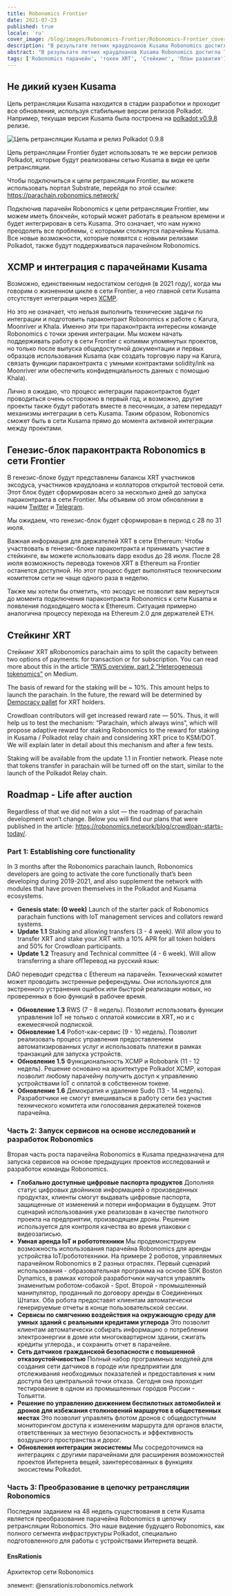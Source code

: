 ```yaml
---
title: Robonomics Frontier
date: 2021-07-23
published: true
locale: 'ru'
cover_image: /blog/images/Robonomics-Frontier/Robonomics-Frontier_cover_2_blog.jpg
description: "В результате летних краудлоанов Kusama Robonomics достигла Топ-10 проектов экосистемы Polkadot. Перед следующей волной аукционов разработчики проекта решили развернуть и поддерживать функционально идентичную сеть."
abstract: "В результате летних краудлоанов Kusama Robonomics достигла Топ-10 проектов экосистемы Polkadot. Перед следующей волной аукционов разработчики проекта решили развернуть и поддерживать функционально идентичную сеть — Frontier Relay chain, которая будет интегрирована с парачейном Robonomics."
tags: ['Robonomics парачейн', 'токен XRT', 'Стейкинг', 'План развития']
---
```


## Не дикий кузен Kusama

Цепь ретрансляции Kusama находится в стадии разработки и проходит все обновления, используя стабильные версии релизов Polkadot. Например, текущая версия Kusama была построена на [polkadot v0.9.8](https://github.com/paritytech/polkadot/releases/tag/v0.9.8) релизе.

![Цепь ретрансляции Kusama и релиз Polkadot 0.9.8](/blog/images/Robonomics-Frontier/Kusama-Relay-Chain-and-Polkadot-release-0-9-8.jpg)

Цепь ретрансляции Frontier будет использовать те же версии релизов Polkadot, которые будут реализованы сетью Kusama в виде ее цепи ретрансляции.

Чтобы подключиться к цепи ретрансляции Frontier, вы можете использовать портал Substrate, перейдя по этой ссылке: https://parachain.robonomics.network/

Подключив парачейн Robonomics к цепи ретрансляции Frontier, мы можем иметь блокчейн, который может работать в реальном времени и будет интегрирован в сеть Kusama. Это означает, что нам нужно преодолеть все проблемы, с которыми столкнутся парачейны Kusama. Все новые возможности, которые появятся с новыми релизами Polkadot, также будут поддерживаться парачейном Robonomics.

## XCMP и интеграция с парачейнами Kusama

Возможно, единственным недостатком сегодня (в 2021 году), когда мы говорим о жизненном цикле в сети Frontier, а нео главной сети Kusama отсутствует интеграция через [XCMP](https://wiki.polkadot.network/docs/learn-crosschain#overview-of-xcmp).

Но это не означает, что нельзя выполнить технические задачи по интеграции и подготовить параконтракт Robonomics к работе с Karura, Moonriver и Khala. Именно эти три параконтракта интересны команде Robonomics с точки зрения интеграции. Мы можем начать поддерживать работу в сети Frontier с копиями упомянутых проектов, но только после выпуска общедоступной документации и первых образцов использования Kusama (как создать торговую пару на Karura, связать функции параконтракта с умными контрактами solidity/ink на Moonriver или обеспечить конфиденциальность данных с помощью Khala).

Лично я ожидаю, что процесс интеграции параконтрактов будет проводиться очень осторожно в первый год, и возможно, другие проекты также будут работать вместе в песочницах, а затем передадут механизмы интеграции в сеть Kusama. Таким образом, Robonomics сможет быть в сети Kusama прямо до момента активной интеграции между проектами.

## Генезис-блок параконтракта Robonomics в сети Frontier

В генезис-блоке будут представлены балансы XRT участников эксодуса, участников краудлоана и коллаторов открытой тестовой сети. Этот блок будет сформирован всего за несколько дней до запуска параконтракта в сети Frontier. Мы объявим об этом обновлении в нашем [Twitter](https://twitter.com/AIRA_Robonomics) и [Telegram](https://t.me/Robonomics_ann).

Мы ожидаем, что генезис-блок будет сформирован в период с 28 по 31 июля.

Важная информация для держателей XRT в сети Ethereum: Чтобы участвовать в генезис-блоке параконтракта и принимать участие в стейкинге, вы можете использовать dapp exodus до 28 июля. После 28 июля возможность перевода токенов XRT в Ethereum на Frontier останется доступной. Но этот процесс будет выполняться техническим комитетом сети не чаще одного раза в неделю.

Также мы хотели бы отметить, что эксодус не позволит вам вернуться до момента подключения параконтракта Robonomics к сети Kusama и появления подходящего моста к Ethereum. Ситуация примерно аналогична процессу перехода на Ethereum 2.0 для держателей ETH.

## Стейкинг XRT

Стейкинг XRT вRobonomics parachain aims to split the capacity between two options of payments: for transaction or for subscription. You can read more about this in the article [“RWS overview, part 2 “Heterogeneous tokenomics”](https://blog.aira.life/rws-overview-part-2-heterogeneous-tokenomics-afc209cc855) on Medium.

The basis of reward for the staking will be ~ 10%. This amount helps to launch the parachain. In the future, the reward will be determined by [Democracy pallet](https://substrate.dev/rustdocs/latest/pallet_democracy/) for XRT holders. 

Crowdloan contributors will get increased reward rate — 50%. Thus, it will help us to test the mechanism: “Parachain, which always wins”, which will propose adaptive reward for staking Robonomics to the reward for staking in Kusama / Polkadot relay chain and considering XRT price to KSM/DOT. We will explain later in detail about this mechanism and after a few tests. 

Staking will be available from the update 1.1 in Frontier network. Please note that tokens transfer in parachain will be turned off on the start, similar to the launch of the Polkadot Relay chain.

## Roadmap - Life after auction

Regardless of that we did not win a slot — the roadmap of parachain development won’t change. Below you will find our plans that were published in the article: https://robonomics.network/blog/crowdloan-starts-today/.

<TextCard>

### Part 1: Establishing core functionality

In 3 months after the Robonomics parachain launch, Robonomics developers are going to activate the core functionally that’s been developing during 2019-2021, and also supplement the network with modules that have proven themselves in the Polkadot and Kusama ecosystems.

* **Genesis state: (0 week)** Launch of the starter pack of Robonomics parachain functions with IoT management services and collators reward systems.
* **Update 1.1** Staking and allowing transfers (3 - 4 week). Will allow you to transfer XRT and stake your XRT with a 10% APR for all token holders and 50% for Crowdloan participants.
* **Update 1.2** Treasury and Technical committee (4 - 6 week). Will allow transferring a share ofПеревод на русский язык:

DAO переводит средства с Ethereum на парачейн. Технический комитет может проводить экстренные референдумы. Они используются для экстренного устранения ошибок или быстрой реализации новых, но проверенных в бою функций в рабочее время.
* **Обновление 1.3** RWS (7 - 8 недель). Позволит использовать функции управления IoT не только с оплатой комиссии в XRT, но и с ежемесячной подпиской.
* **Обновление 1.4** Робот-как-сервис (9 - 10 недель). Позволит реализовать процесс управления предоставлением автоматизированных услуг и использовать платежи в рамках транзакций для запуска устройств.
* **Обновление 1.5** Функциональность XCMP и Robobank (11 - 12 недель). Решение основано на архитектуре Polkadot XCMP, которая позволит любому парачейну получить доступ к управлению устройствами IoT с оплатой в собственном токене.
* **Обновление 1.6** Демократия и удаление Sudo (13 - 14 недель). Разработчики не смогут вмешиваться в работу сети без участия технического комитета или голосования держателей токенов парачейна.

</TextCard>

<TextCard>

### Часть 2: Запуск сервисов на основе исследований и разработок Robonomics

Вторая часть роста парачейна Robonomics в Kusama предназначена для запуска сервисов на основе предыдущих проектов исследований и разработок команды Robonomics.

* **Глобально доступные цифровые паспорта продуктов** Дополняя статус цифровых двойников информацией о произведенных продуктах, клиенты смогут выдавать цифровые паспорта, защищенные от изменений и потери информации в будущем. Этот сценарий использования уже реализован в качестве пилотного проекта на предприятии, производящем дроны. Решение используется для контроля качества во время упаковки с видеозаписью.
* **Умная аренда IoT и робототехники** Мы продемонстрируем возможность использования парачейна Robonomics для аренды устройства IoT/робототехники. На примере 2 роботов, управляемых парачейном Robonomics в 2 разных отраслях. Первый сценарий использования - образовательная программа на основе SDK Boston Dynamics, в рамках которой разработчики научатся управлять знаменитым роботом-собакой - Spot. Второй - промышленный манипулятор, проданный по договору аренды в Соединенных Штатах. Оба робота предоставят клиентам автоматически генерируемые отчеты в конце пользовательской сессии.
* **Сервисы по смягчению воздействия на окружающую среду для умных зданий с реальными кредитами углерода** Это позволит клиентам автоматически собирать информацию о потреблении электроэнергии в доме или многоквартирном здании, сжигать кредиты углерода., и сохранить отчет в парачейне.
* **Сеть датчиков гражданской безопасности с повышенной отказоустойчивостью** Полный набор программных модулей для создания сети датчиков в городе или предприятии для отслеживания необходимых показателей и предоставления к ним доступа без центральной точки отказа. Сегодня она проходит тестирование в одном из промышленных городов России - Тольятти.
* **Решение по управлению движением беспилотных автомобилей и дронов для избежания столкновений маршрутов в общественных местах** Это позволит управлять флотом дронов с общедоступным мониторингом доступа к изменениям маршрута для органов власти, ответственных за местную безопасность и эффективность воздушного пространства и дорог.
* **Обновления интеграции экосистемы** Мы сосредоточимся на интеграциях с другими парачейнами для расширения возможностей проектов Интернета вещей, заинтересованных в функциях экосистемы Polkadot.

</TextCard>

<TextCard>

### Часть 3: Преобразование в цепочку ретрансляции Robonomics

Последним заданием на 48 недель существования в сети Kusama является преобразование парачейна Robonomics в цепочку ретрансляции Robonomics. Это наше видение будущего Robonomics, как полного сегмента инфраструктуры Polkadot, специально подготовленного для работы с устройствами Интернета вещей.

</TextCard>

<TextCard image="/avatars/Sergei-Lonshakov.jpg" back="transparent" imageSize="big" alignContentV="middle">

#### EnsRationis

Архитектор сети Robonomics

элемент: @ensrationis:robonomics.network

</TextCard>